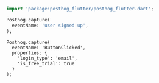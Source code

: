 
<Intro />

```dart
import 'package:posthog_flutter/posthog_flutter.dart';

Posthog.capture(
  eventName: 'user signed up',
);
```

<NamingTip />

<SettingProperties />

```
Posthog.capture(
  eventName: 'ButtonClicked',
  properties: {
    'login_type': 'email',
    'is_free_trial': true
  }
);
```